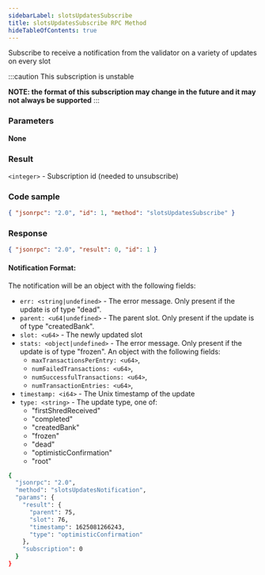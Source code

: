 ```yaml
---
sidebarLabel: slotsUpdatesSubscribe
title: slotsUpdatesSubscribe RPC Method
hideTableOfContents: true
---
```


Subscribe to receive a notification from the validator on a variety of updates
on every slot

:::caution This subscription is unstable

**NOTE: the format of this subscription may change in the future and it may not
always be supported** :::

<DocSideBySide>

<DocLeftSide>

### Parameters

**None**

### Result

`<integer>` - Subscription id (needed to unsubscribe)

</DocLeftSide>

<DocRightSide>

### Code sample

```json
{ "jsonrpc": "2.0", "id": 1, "method": "slotsUpdatesSubscribe" }
```

### Response

```json
{ "jsonrpc": "2.0", "result": 0, "id": 1 }
```

</DocRightSide>
</DocSideBySide>

#### Notification Format:

The notification will be an object with the following fields:

- `err: <string|undefined>` - The error message. Only present if the update is
  of type "dead".
- `parent: <u64|undefined>` - The parent slot. Only present if the update is of
  type "createdBank".
- `slot: <u64>` - The newly updated slot
- `stats: <object|undefined>` - The error message. Only present if the update is
  of type "frozen". An object with the following fields:
  - `maxTransactionsPerEntry: <u64>`,
  - `numFailedTransactions: <u64>`,
  - `numSuccessfulTransactions: <u64>`,
  - `numTransactionEntries: <u64>`,
- `timestamp: <i64>` - The Unix timestamp of the update
- `type: <string>` - The update type, one of:
  - "firstShredReceived"
  - "completed"
  - "createdBank"
  - "frozen"
  - "dead"
  - "optimisticConfirmation"
  - "root"

```bash
{
  "jsonrpc": "2.0",
  "method": "slotsUpdatesNotification",
  "params": {
    "result": {
      "parent": 75,
      "slot": 76,
      "timestamp": 1625081266243,
      "type": "optimisticConfirmation"
    },
    "subscription": 0
  }
}
```
